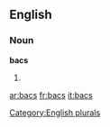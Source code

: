
==English==

===Noun===
'''bacs'''

# {{plural of|[[bac]]}}

[[Category:English plurals]]

[[ar:bacs]]
[[fr:bacs]]
[[it:bacs]]
